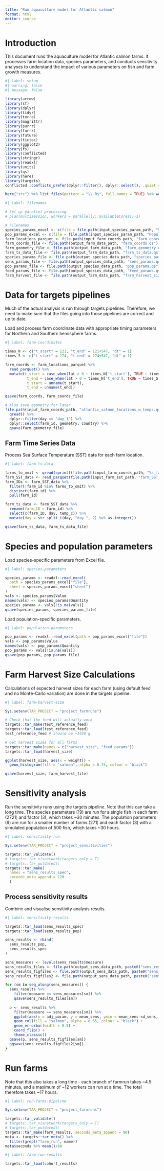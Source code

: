 ```yaml
---
title: "Run aquaculture model for Atlantic salmon"
format: html
editor: source
---
```


# Introduction

This document runs the aquaculture model for Atlantic salmon farms. It processes farm location data, species parameters, and conducts sensitivity analyses to understand the impact of various parameters on fish and farm growth measures.

```r
#| label: setup
#| warning: false
#| message: false

library(arrow)
library(sf)
library(dplyr)
library(tidyr)
library(terra)
library(magrittr)
library(purrr)
library(furrr)
library(future)
library(tictoc)
library(ggplot2)
library(fs)
library(conflicted)
library(stringr)
library(readxl)
library(units)
library(qs)
library(here)
library(targets)
conflicted::conflicts_prefer(dplyr::filter(), dplyr::select(), .quiet = T)

here("src") %>% list.files(pattern = "\\.R$", full.names = TRUE) %>% walk(source)
```

```r
#| label: filenames

# Set up parallel processing
# plan(multisession, workers = parallelly::availableCores()-1)

# Filenames
species_params_excel <- c(file = file.path(input_species_param_path, "Species.xlsx"), sheet = "Atlantic salmon")
pop_params_excel <- c(file = file.path(input_species_param_path, "Population.xlsx"))
farm_locations_parquet <- file.path(input_farm_coords_path, "farm_coords.parquet")
farm_coords_file <- file.path(output_farm_data_path, "farm_coords.qs")
farm_geometry_file <- file.path(output_farm_data_path, "farm_geometry.qs")
farm_ts_data_file <- file.path(output_farm_data_path, "farm_ts_data.qs")
species_params_file <- file.path(output_species_data_path, "species_params.qs")
sens_params_file <- file.path(output_species_data_path, "sens_params.qs")
pop_params_file <- file.path(output_species_data_path, "pop_params.qs")
feed_params_file <- file.path(output_species_data_path, "feed_params.qs")
farm_harvest_file <- file.path(output_farm_data_path, "farm_harvest_size.qs")
```

# Data for targets pipelines

Much of the actual analysis is run through targets pipelines. Therefore, we need to make sure that the files going into those pipelines are correct and up to date. 

Load and process farm coordinate data with appropriate timing parameters for Northern and Southern hemisphere farms.

```r
#| label: farm-coordinates

times_N <- c("t_start" = 121, "t_end" = 121+547, "dt" = 1)
times_S <- c("t_start" = 274, "t_end" = 274+547, "dt" = 1)

farm_coords <- farm_locations_parquet %>% 
  read_parquet() %>% 
  mutate(t_start = case_when(lat > 0 ~ times_N['t_start'], TRUE ~ times_S['t_start']), 
          t_end = case_when(lat > 0 ~ times_N['t_end'], TRUE ~ times_S['t_end']),
          t_start = unname(t_start),
          t_end = unname(t_end))

qsave(farm_coords, farm_coords_file)

# Also save geometry for later
file.path(input_farm_coords_path, "atlantic_salmon_locations_w_temps.qs") %>% 
  qread() %>% 
  dplyr::filter(day == "day_1") %>% 
  dplyr::select(farm_id, geometry, country) %>% 
  qsave(farm_geometry_file)
```

## Farm Time Series Data

Process Sea Surface Temperature (SST) data for each farm location.

```r
#| label: farm-ts-data

farms_to_omit <- qread(sprintf(file.path(input_farm_coords_path, "%s_farms_to_omit.qs"), this_species))
farm_SST_data <- read_parquet(file.path(input_farm_sst_path, "farm_SST_extracted.parquet"))
farm_IDs <- farm_SST_data %>%
  filter(!farm_id %in% farms_to_omit) %>%
  distinct(farm_id) %>%
  pull(farm_id)

farm_ts_data <- farm_SST_data %>%
  rename(farm_ID = farm_id) %>% 
  select(c(farm_ID, day, temp_c)) %>%
  mutate(day = str_split_i(day, "day_", 2) %>% as.integer())

qsave(farm_ts_data, farm_ts_data_file)
```

# Species and population parameters

Load species-specific parameters from Excel file.

```r
#| label: species-parameters

species_params <- readxl::read_excel(
  path = species_params_excel["file"], 
  sheet = species_params_excel["sheet"]
)
vals <- species_params$Value
names(vals) <- species_params$Quantity
species_params <- vals[!is.na(vals)]
qsave(species_params, species_params_file)
```

Load population-specific parameters.

```r
#| label: population-parameters

pop_params <- readxl::read_excel(path = pop_params_excel["file"])
vals <- pop_params$Value
names(vals) <- pop_params$Quantity
pop_params <- vals[!is.na(vals)]
qsave(pop_params, pop_params_file)
```

# Farm Harvest Size Calculations

Calculations of expected harvest sizes for each farm (using default feed and no Monte-Carlo variation) are done in the targets pipeline.

```r
#| label: farm-harvest-size

Sys.setenv(TAR_PROJECT = "project_farmruns")

# Check that the feed will actually work
targets::tar_make(test_reference_feed)
targets::tar_load(test_reference_feed)
test_reference_feed # should be ~1430 g

# Get harvest sizes for all farms
targets::tar_make(names = c("harvest_size", "feed_params"))
targets::tar_load(harvest_size)

ggplot(harvest_size, aes(x = weight)) +
  geom_histogram(fill = "salmon", alpha = 0.75, colour = "black")

qsave(harvest_size, farm_harvest_file)
```

# Sensitivity analysis

Run the sensitivity runs using the targets pipeline. 
Note that this can take a long time. 
The species parameters (19) are run for a single fish in each farm (2721) and factor (3), which takes ~30 minutes.
The population parameters (6) are run for a smaller number of farms (271) and each factor (3) with a simulated population of 500 fish, which takes ~30 hours.

```r
#| label: sensitivity-run

Sys.setenv(TAR_PROJECT = "project_sensitivities")

targets::tar_validate()
# targets::tar_visnetwork(targets_only = T)
# targets::tar_outdated()
targets::tar_make(
  names = "sens_results_spec",
  seconds_meta_append = 120
  )
```

## Process sensitivity results

Combine and visualise sensitivity analysis results.

```r
#| label: sensitivity-results

targets::tar_load(sens_results_spec)
targets::tar_load(sens_results_pop)

sens_results <- rbind(
  sens_results_pop,
  sens_results_spec
)

sens_measures <- levels(sens_results$measure)
sens_results_files <- file.path(output_sens_data_path, paste0("sens_results_", sens_measures, ".qs"))
sens_results_figfiles <- file.path(output_sens_data_path, paste0("sens_plot_", sens_measures, ".qs"))
sens_results_figfiles2 <- file.path(output_sens_data_path, paste0("sens_plot_", sens_measures, ".png"))

for (sm in seq_along(sens_measures)) {
  sens_results %>% 
    filter(measure == sens_measures[sm]) %>% 
    qsave(sens_results_files[sm])
  
  p <- sens_results %>% 
    filter(measure == sens_measures[sm]) %>% 
    ggplot(aes(x = adj_param, y = mean_sens, ymin = mean_sens-sd_sens, ymax = mean_sens+sd_sens)) +
    geom_col(fill = "salmon", alpha = 0.65, colour = "black") +
    geom_errorbar(width = 0.5) +
    coord_flip() +
    theme_classic()
  qsave(p, sens_results_figfiles[sm])
  ggsave(sens_results_figfiles2[sm])
}
```

# Run farms

Note that this also takes a long time - each branch of farmrun takes ~4.5 minutes, and a maximum of ~12 workers can run at a time. The total therefore takes ~17 hours.

```r
#| label: run-farms-pipeline

Sys.setenv(TAR_PROJECT = "project_farmruns")

targets::tar_validate()
# targets::tar_visnetwork(targets_only = T)
# targets::tar_outdated()
targets::tar_make(farm_results, seconds_meta_append = 90)
meta <- targets::tar_meta() %>% 
  filter(grepl("farm_run", name))
meta$seconds %>% mean()/60
```

```r
#| label: farm-run-results

targets::tar_load(cohort_results)
```

